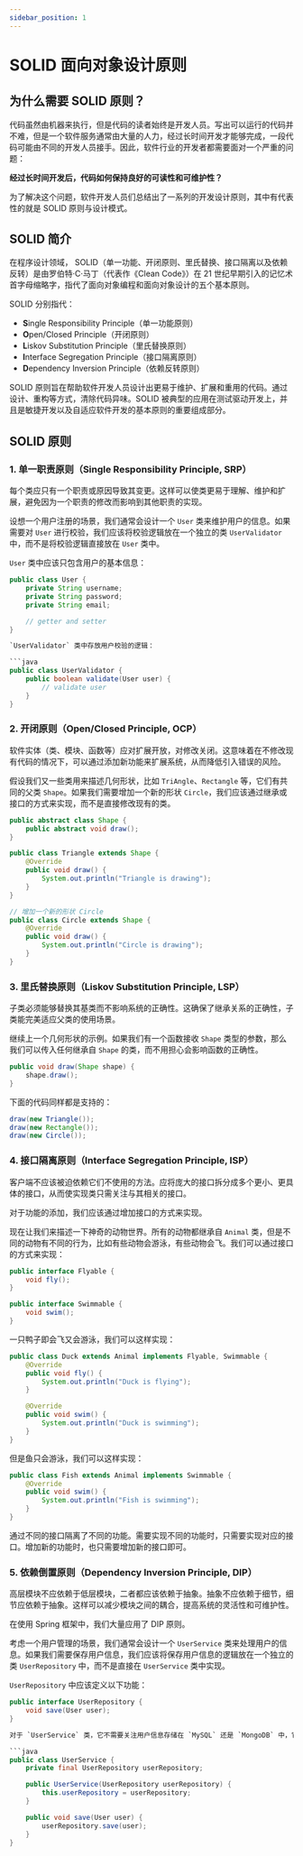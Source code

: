 ```yaml
---
sidebar_position: 1
---
```


# SOLID 面向对象设计原则

## 为什么需要 SOLID 原则？

代码虽然由机器来执行，但是代码的读者始终是开发人员。写出可以运行的代码并不难，但是一个软件服务通常由大量的人力，经过长时间开发才能够完成，一段代码可能由不同的开发人员接手。因此，软件行业的开发者都需要面对一个严重的问题：

**经过长时间开发后，代码如何保持良好的可读性和可维护性？**

为了解决这个问题，软件开发人员们总结出了一系列的开发设计原则，其中有代表性的就是 SOLID 原则与设计模式。

## SOLID 简介

在程序设计领域， SOLID（单一功能、开闭原则、里氏替换、接口隔离以及依赖反转）是由罗伯特·C·马丁（代表作《Clean Code》）在 21 世纪早期引入的记忆术首字母缩略字，指代了面向对象编程和面向对象设计的五个基本原则。

SOLID 分别指代：

- **S**ingle Responsibility Principle（单一功能原则）
- **O**pen/Closed Principle（开闭原则）
- **L**iskov Substitution Principle（里氏替换原则）
- **I**nterface Segregation Principle（接口隔离原则）
- **D**ependency Inversion Principle（依赖反转原则）

SOLID 原则旨在帮助软件开发人员设计出更易于维护、扩展和重用的代码。通过设计、重构等方式，清除代码异味。SOLID 被典型的应用在测试驱动开发上，并且是敏捷开发以及自适应软件开发的基本原则的重要组成部分。

## SOLID 原则

### 1. 单一职责原则（Single Responsibility Principle, SRP）

每个类应只有一个职责或原因导致其变更。这样可以使类更易于理解、维护和扩展，避免因为一个职责的修改而影响到其他职责的实现。

设想一个用户注册的场景，我们通常会设计一个 `User` 类来维护用户的信息。如果需要对 `User` 进行校验，我们应该将校验逻辑放在一个独立的类 `UserValidator` 中，而不是将校验逻辑直接放在 `User` 类中。

`User` 类中应该只包含用户的基本信息：

```java
public class User {
    private String username;
    private String password;
    private String email;

    // getter and setter
}

`UserValidator` 类中存放用户校验的逻辑：

```java
public class UserValidator {
    public boolean validate(User user) {
        // validate user
    }
}
```

### 2. 开闭原则（Open/Closed Principle, OCP）

软件实体（类、模块、函数等）应对扩展开放，对修改关闭。这意味着在不修改现有代码的情况下，可以通过添加新功能来扩展系统，从而降低引入错误的风险。

假设我们又一些类用来描述几何形状，比如 `TriAngle`、`Rectangle` 等，它们有共同的父类 `Shape`。如果我们需要增加一个新的形状 `Circle`，我们应该通过继承或接口的方式来实现，而不是直接修改现有的类。

```java
public abstract class Shape {
    public abstract void draw();
}

public class Triangle extends Shape {
    @Override
    public void draw() {
        System.out.println("Triangle is drawing");
    }
}

// 增加一个新的形状 Circle
public class Circle extends Shape {
    @Override
    public void draw() {
        System.out.println("Circle is drawing");
    }
}
```

### 3. 里氏替换原则（Liskov Substitution Principle, LSP）

子类必须能够替换其基类而不影响系统的正确性。这确保了继承关系的正确性，子类能完美适应父类的使用场景。

继续上一个几何形状的示例。如果我们有一个函数接收 `Shape` 类型的参数，那么我们可以传入任何继承自 `Shape` 的类，而不用担心会影响函数的正确性。

```java
public void draw(Shape shape) {
    shape.draw();
}
```

下面的代码同样都是支持的：

```java
draw(new Triangle());
draw(new Rectangle());
draw(new Circle());
```

### 4. 接口隔离原则（Interface Segregation Principle, ISP）

客户端不应该被迫依赖它们不使用的方法。应将庞大的接口拆分成多个更小、更具体的接口，从而使实现类只需关注与其相关的接口。

对于功能的添加，我们应该通过增加接口的方式来实现。

现在让我们来描述一下神奇的动物世界。所有的动物都继承自 `Animal` 类，但是不同的动物有不同的行为，比如有些动物会游泳，有些动物会飞。我们可以通过接口的方式来实现：

```java
public interface Flyable {
    void fly();
}

public interface Swimmable {
    void swim();
}
```

一只鸭子即会飞又会游泳，我们可以这样实现：

```java
public class Duck extends Animal implements Flyable, Swimmable {
    @Override
    public void fly() {
        System.out.println("Duck is flying");
    }

    @Override
    public void swim() {
        System.out.println("Duck is swimming");
    }
}
```

但是鱼只会游泳，我们可以这样实现：

```java
public class Fish extends Animal implements Swimmable {
    @Override
    public void swim() {
        System.out.println("Fish is swimming");
    }
}
```

通过不同的接口隔离了不同的功能。需要实现不同的功能时，只需要实现对应的接口。增加新的功能时，也只需要增加新的接口即可。

### 5. 依赖倒置原则（Dependency Inversion Principle, DIP）

高层模块不应依赖于低层模块，二者都应该依赖于抽象。抽象不应依赖于细节，细节应依赖于抽象。这样可以减少模块之间的耦合，提高系统的灵活性和可维护性。

在使用 Spring 框架中，我们大量应用了 DIP 原则。

考虑一个用户管理的场景，我们通常会设计一个 `UserService` 类来处理用户的信息。如果我们需要保存用户信息，我们应该将保存用户信息的逻辑放在一个独立的类 `UserRepository` 中，而不是直接在 `UserService` 类中实现。

`UserRepository` 中应该定义以下功能：

```java
public interface UserRepository {
    void save(User user);
}

对于 `UserService` 类，它不需要关注用户信息存储在 `MySQL` 还是 `MongoDB` 中，它只需要关注 `UserRepository` 提供了 `save` 方法即可，实际存储的逻辑由 `UserRepository` 实现。

```java
public class UserService {
    private final UserRepository userRepository;

    public UserService(UserRepository userRepository) {
        this.userRepository = userRepository;
    }

    public void save(User user) {
        userRepository.save(user);
    }
}
```